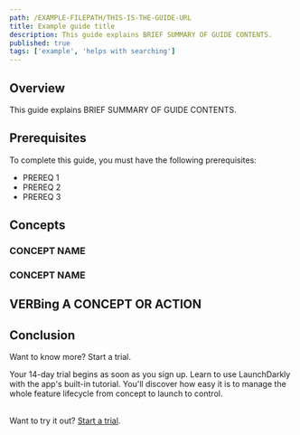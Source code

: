 ```yaml
---
path: /EXAMPLE-FILEPATH/THIS-IS-THE-GUIDE-URL
title: Example guide title
description: This guide explains BRIEF SUMMARY OF GUIDE CONTENTS.
published: true
tags: ['example', 'helps with searching']
---
```


## Overview

This guide explains BRIEF SUMMARY OF GUIDE CONTENTS.

## Prerequisites

<!--

This section is optional. If you include it, limit it to highly technical or LaunchDarkly-exclusive things. Do include, "A LaunchDarkly account with Admin or Owner access," don't include "A computer with internet access."

-->

To complete this guide, you must have the following prerequisites:

* PREREQ 1
* PREREQ 2
* PREREQ 3

## Concepts

<!--

This section is optional. Briefly explain concepts (single paragraphs, 3-5 sentences) in 3h-level sections below.

-->

### CONCEPT NAME

<!--

When you explain a concept, consider if there's related documentation, either on the LD docs site or elsewhere on the internet, that might be useful to link to here.

-->

### CONCEPT NAME

## VERBing A CONCEPT OR ACTION

<!--

Continue to use ## and ### to outline different parts of the guide. Depending on whether this is a best practices guide, a tutorial, or something else, you may want to include links to Glitch apps or YouTube videos.

If organizing this part is challenging, ask the docs team for help!

-->

## Conclusion

<!--

Briefly summarize the contents of the guide here, and link to followup or supplemental materials if needed.

-->

<Callout intent="primary">
<CalloutTitle>Want to know more? Start a trial.</CalloutTitle>
<CalloutDescription>

Your 14-day trial begins as soon as you sign up. Learn to use LaunchDarkly with the app's built-in tutorial. You'll discover how easy it is to manage the whole feature lifecycle from concept to launch to control.<br/><br/>

Want to try it out? [Start a trial](https://launchdarkly.com/start-trial/).

</CalloutDescription>
</Callout>
